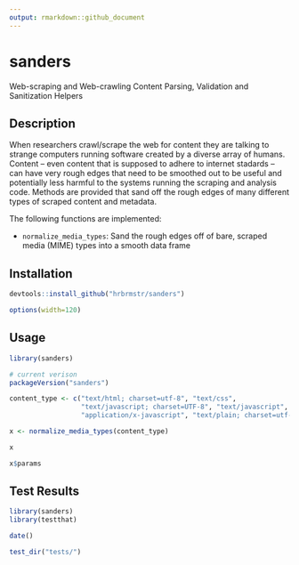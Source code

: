 ```yaml
---
output: rmarkdown::github_document
---
```


# sanders

Web-scraping and Web-crawling Content Parsing, Validation and Sanitization Helpers

## Description

When researchers crawl/scrape the web for content they are talking to
strange computers running software created by a diverse array of humans. Content --
even content that is supposed to adhere to internet stadards -- can have very
rough edges that need to be smoothed out to be useful and potentially less harmful
to the systems running the scraping and analysis code. Methods are provided that
sand off the rough edges of many different types of scraped content and metadata.

The following functions are implemented:

- `normalize_media_types`:	Sand the rough edges off of bare, scraped media (MIME) types into a smooth data frame

## Installation

```r
devtools::install_github("hrbrmstr/sanders")
```

```r
options(width=120)
```

## Usage

```r
library(sanders)

# current verison
packageVersion("sanders")

content_type <- c("text/html; charset=utf-8", "text/css",
                  "text/javascript; charset=UTF-8", "text/javascript",
                  "application/x-javascript", "text/plain; charset=utf-8")

x <- normalize_media_types(content_type)

x

x$params
```

## Test Results

```r
library(sanders)
library(testthat)

date()

test_dir("tests/")
```

